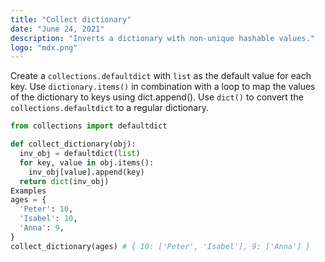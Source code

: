 ```yaml
---
title: "Collect dictionary"
date: "June 24, 2021"
description: "Inverts a dictionary with non-unique hashable values."
logo: "mdx.png"
---
```


Create a `collections.defaultdict` with `list` as the default value for each key.
Use `dictionary.items()` in combination with a loop to map the values of the dictionary to keys using dict.append().
Use `dict()` to convert the `collections.defaultdict` to a regular dictionary.

```py
from collections import defaultdict

def collect_dictionary(obj):
  inv_obj = defaultdict(list)
  for key, value in obj.items():
    inv_obj[value].append(key)
  return dict(inv_obj)
Examples
ages = {
  'Peter': 10,
  'Isabel': 10,
  'Anna': 9,
}
collect_dictionary(ages) # { 10: ['Peter', 'Isabel'], 9: ['Anna'] }
```
